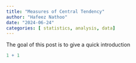 ```yaml
---
title: "Measures of Central Tendency"
author: "Hafeez Nathoo"
date: "2024-06-24"
categories: [ statistics, analysis, data]
---
```


The goal of this post is to give a quick introduction

```r
1 + 1
```
